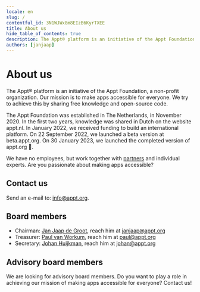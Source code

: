 ```yaml
---
locale: en
slug: /
contentful_id: 3N1WJWx8m8EIzB6KyrTXEE
title: About us
hide_table_of_contents: true
description: The Appt® platform is an initiative of the Appt Foundation, a non-profit organization.
authors: [janjaap]
---
```


# About us

The Appt® platform is an initiative of the Appt Foundation, a non-profit organization. Our mission is to make apps accessible for everyone. We try to achieve this by sharing free knowledge and open-source code.

The Appt Foundation was established in The Netherlands, in November 2020. In the first two years, knowledge was shared in Dutch on the website appt.nl. In January 2022, we received funding to build an international platform. On 22 September 2022, we launched a beta version at beta.appt.org. On 30 January 2023, we launched the completed version of appt.org 🎉.

We have no employees, but work together with [partners](/en/partners) and individual experts. Are you passionate about making apps accessible?

<CustomLink url="https://appt.li/slack" label="Join our community" external={true} appearance="primary button" />

## Contact us

Send an e-mail to: [info@appt.org](mailto:info@appt.org).

## Board members

- Chairman: [Jan Jaap de Groot](https://www.linkedin.com/in/jan-jaap/), reach him at [janjaap@appt.org](mailto:janjaap@appt.org)
- Treasurer: [Paul van Workum](https://www.linkedin.com/in/paulvanworkum/), reach him at [paul@appt.org](mailto:paul@appt.org)
- Secretary: [Johan Huijkman](https://www.linkedin.com/in/johanhuijkman/), reach him at [johan@appt.org](mailto:johan@appt.org)

## Advisory board members

We are looking for advisory board members. Do you want to play a role in achieving our mission of making apps accessible for everyone? Contact us!